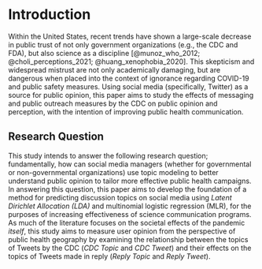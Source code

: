 # Introduction

<!-- ## Public Health Geography -->
<!-- Discuss how geography affects public perception of COVID and CDC. -->

Within the United States, recent trends have shown a large-scale decrease in public trust of not only government organizations (e.g., the CDC and FDA), but also science as a discipline [@munoz_who_2012; @choli_perceptions_2021; @huang_xenophobia_2020]. This skepticism and widespread mistrust are not only academically damaging, but are dangerous when placed into the context of ignorance regarding COVID-19 and public safety measures. Using social media (specifically, Twitter) as a source for public opinion, this paper aims to study the effects of messaging and public outreach measures by the CDC on public opinion and perception, with the intention of improving public health communication.

## Research Question

This study intends to answer the following research question; fundamentally, how can social media managers (whether for governmental or non-governmental organizations) use topic modeling to better understand public opinion to tailor more effective public health campaigns. In answering this question, this paper aims to develop the foundation of a method for predicting discussion topics on social media using *Latent Dirichlet Allocation (LDA)* and multinomial logistic regression (MLR), for the purposes of increasing effectiveness of science communication programs. As much of the literature focuses on the societal effects of the pandemic *itself*, this study aims to measure user opinion from the perspective of public health geography by examining the relationship between the topics of Tweets by the CDC (*CDC Topic* and *CDC Tweet*) and their effects on the topics of Tweets made in reply (*Reply Topic* and *Reply Tweet*). 